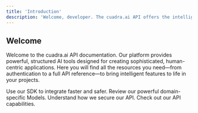```yaml
---
title: 'Introduction'
description: 'Welcome, developer. The cuadra.ai API offers the intelligent building blocks for your applications. Use this documentation to harness the power of structured, human-aware AI.'
---
```


## Welcome

Welcome to the cuadra.ai API documentation. Our platform provides powerful, structured AI tools designed for creating sophisticated, human-centric applications. Here you will find all the resources you need—from authentication to a full API reference—to bring intelligent features to life in your projects.

<CardGroup cols={2}>
    <Card
        title="SDK"
        icon="code"
        href="/sdk"
    >
        Use our SDK to integrate faster and safer.
    </Card>
    <Card
        title="Our Models"
        icon="microchip-ai"
        href="/models"
    >
        Review our powerful domain-specific Models.
    </Card>
    <Card
        title="Authentication"
        icon="lock"
        href="/api-reference/authentication"
    >
        Understand how we secure our API.
    </Card>
    <Card
        title="Endpoints"
        icon="globe"
        href="/Endpoints"
    >
        Check out our API capabilities.
    </Card>
</CardGroup>
